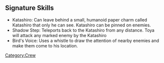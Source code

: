 {{Character
 | name         = {{PAGENAME}}
 | image        = Portrait character TOYA OF IGA.png
 | imagecaption = 
 | aliases      = The Ship’s Cook (by [[Red Marley]])<br>Toya of the East (by [[Afia]])
 | nationality  = Japanese
 | role         = 
 | weapon       = Katana
 | signature    = [[Toya of Iga#Signature Skills|Katashiro]]<br>[[Toya of Iga#Signature Skills|Shadow Step]]<br>[[Toya of Iga#Signature Skills|Bird's Voice]]
 | passive      = Can climb ivies<br>Can swim
 | archtypes    = Position Changer<br>Killer
}}

==Signature Skills==
*Katashiro: Can leave behind a small, humanoid paper charm called Katashiro that only he can see. Katashiro can be pinned on enemies.
*Shadow Step: Teleports back to the Katashiro from any distance. Toya will attack any marked enemy by the Katashiro
*Bird's Voice: Uses a whistle to draw the attention of nearby enemies and make them come to his location.

[[Category:Crew]]